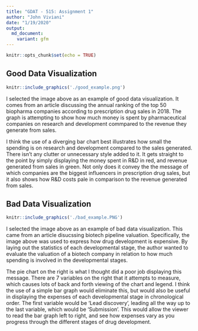```yaml
---
title: "GDAT - 515: Assignment 1"
author: "John Viviani"
date: "1/19/2020"
output:
  md_document:
    variant: gfm
---
```


```r
knitr::opts_chunk$set(echo = TRUE)
```


## Good Data Visualization
```r
knitr::include_graphics('./good_example.png')
```

I selected the image above as an example of good data visualization. It comes from an article discussing the annual ranking of the top 50 biopharma companies according to prescription drug sales in 2018. The graph is attempting to show how much money is spent by pharmaceutical companies on research and development commpared to the revenue they generate from sales.

I think the use of a diverging bar chart best illustrates how small the spending is on research and development compared to the sales generated. There isn't any clutter or unnecessary style added to it. It gets straight to the point by simply displaying the money spent in R&D in red, and revenue generated from sales in green. Not only does it convey the the message of which companies are the biggest influencers in prescription drug sales, but it also shows how R&D costs pale in comparison to the revenue generated from sales.


## Bad Data Visualization
```r
knitr::include_graphics('./bad_example.PNG')

```

I selected the image above as an example of bad data visualization. This came from an article disucssing biotech pipeline valuation. Specifically, the image above was used to express how drug development is expensive. By laying out the statistics of each developmental stage, the author wanted to evaluate the valuation of a biotech company in relation to how much spending is involved in the developmental stages.

The pie chart on the right is what I thought did a poor job displaying this message. There are 7 variables on the right that it attempts to measure, which causes lots of back and forth viewing of the chart and legend. I think the use of a simple bar graph would eliminate this, but would also be useful in displaying the expenses of each developmental stage in chronological order. The first variable would be 'Lead discovery', leading all the way up to the last variable, which would be 'Submission'. This would allow the viewer to read the bar graph left to right, and see how expenses vary as you progress through the different stages of drug development.
